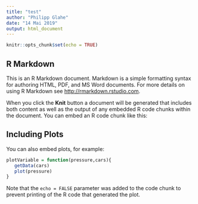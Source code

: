 ```yaml
---
title: "test"
author: "Philipp Glahe"
date: "14 Mai 2019"
output: html_document
---
```


```r
knitr::opts_chunk$set(echo = TRUE)
```

## R Markdown

This is an R Markdown document. Markdown is a simple formatting syntax for authoring HTML, PDF, and MS Word documents. For more details on using R Markdown see <http://rmarkdown.rstudio.com>.

When you click the **Knit** button a document will be generated that includes both content as well as the output of any embedded R code chunks within the document. You can embed an R code chunk like this:

## Including Plots

You can also embed plots, for example:

```r
plotVariable = function(pressure,cars){
   getData(cars)
   plot(pressure)
}
```

Note that the `echo = FALSE` parameter was added to the code chunk to prevent printing of the R code that generated the plot.
